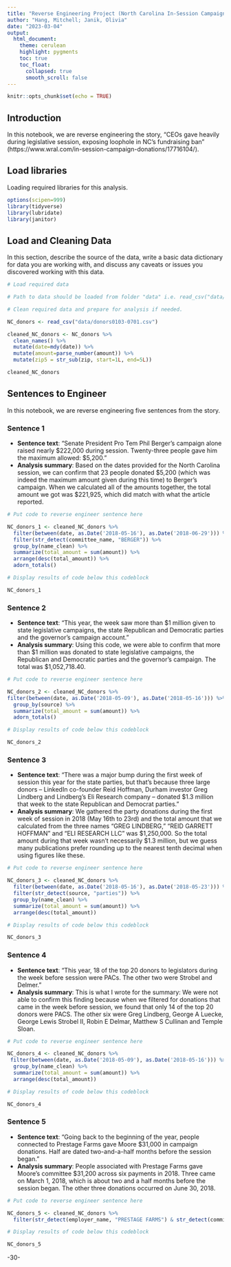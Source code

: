 ```yaml
---
title: "Reverse Engineering Project (North Carolina In-Session Campaign Donations)"
author: "Hang, Mitchell; Janik, Olivia"
date: "2023-03-04"
output:
  html_document:
    theme: cerulean
    highlight: pygments
    toc: true
    toc_float:
      collapsed: true
      smooth_scroll: false
---
```


```r
knitr::opts_chunk$set(echo = TRUE)
```

## Introduction 

In this notebook, we are reverse engineering the story, "CEOs gave heavily during legislative session, exposing loophole in NC's fundraising ban" (https://www.wral.com/in-session-campaign-donations/17716104/).

## Load libraries

Loading required libraries for this analysis.

```r
options(scipen=999)
library(tidyverse)
library(lubridate)
library(janitor)
```

## Load and Cleaning Data

In this section, describe the source of the data, write a basic data dictionary for data you are working with, and discuss any caveats or issues you discovered working with this data. 

```r
# Load required data

# Path to data should be loaded from folder "data" i.e. read_csv("data/name_of_data.csv")

# Clean required data and prepare for analysis if needed. 

NC_donors <- read_csv("data/donors0103-0701.csv")

cleaned_NC_donors <- NC_donors %>%
  clean_names() %>%
  mutate(date=mdy(date)) %>%
  mutate(amount=parse_number(amount)) %>%
  mutate(zip5 = str_sub(zip, start=1L, end=5L))

cleaned_NC_donors
```

## Sentences to Engineer
In this notebook, we are reverse engineering five sentences from the story.

### Sentence 1

* **Sentence text**: “Senate President Pro Tem Phil Berger's campaign alone raised nearly \$222,000 during session. Twenty-three people gave him the maximum allowed: \$5,200.”
* **Analysis summary**: Based on the dates provided for the North Carolina session, we can confirm that 23 people donated \$5,200 (which was indeed the maximum amount given during this time) to Berger's campaign. When we calculated all of the amounts together, the total amount we got was \$221,925, which did match with what the article reported.

```r
# Put code to reverse engineer sentence here

NC_donors_1 <- cleaned_NC_donors %>%
  filter(between(date, as.Date('2018-05-16'), as.Date('2018-06-29'))) %>%
  filter(str_detect(committee_name, "BERGER")) %>%
  group_by(name_clean) %>%
  summarize(total_amount = sum(amount)) %>%
  arrange(desc(total_amount)) %>%
  adorn_totals()

# Display results of code below this codeblock

NC_donors_1

```

### Sentence 2

* **Sentence text**: "This year, the week saw more than $1 million given to state legislative campaigns, the state Republican and Democratic parties and the governor's campaign account."
* **Analysis summary**: Using this code, we were able to confirm that more than \$1 million was donated to state legislative campaigns, the Republican and Democratic parties and the governor's campaign. The total was \$1,052,718.40.

```r
# Put code to reverse engineer sentence here

NC_donors_2 <- cleaned_NC_donors %>% 
filter(between(date, as.Date('2018-05-09'), as.Date('2018-05-16'))) %>% 
  group_by(source) %>%
  summarize(total_amount = sum(amount)) %>%
  adorn_totals()

# Display results of code below this codeblock

NC_donors_2

```

### Sentence 3

* **Sentence text**: “There was a major bump during the first week of session this year for the state parties, but that's because three large donors – LinkedIn co-founder Reid Hoffman, Durham investor Greg Lindberg and Lindberg's Eli Research company – donated \$1.3 million that week to the state Republican and Democrat parties.”
* **Analysis summary**: We gathered the party donations during the first week of session in 2018 (May 16th to 23rd) and the total amount that we calculated from the three names "GREG LINDBERG," "REID GARRETT HOFFMAN" and "ELI RESEARCH LLC" was \$1,250,000. So the total amount during that week wasn't necessarily \$1.3 million, but we guess many publications prefer rounding up to the nearest tenth decimal when using figures like these.

```r
# Put code to reverse engineer sentence here

NC_donors_3 <- cleaned_NC_donors %>%
  filter(between(date, as.Date('2018-05-16'), as.Date('2018-05-23'))) %>%
  filter(str_detect(source, "parties")) %>%
  group_by(name_clean) %>%
  summarize(total_amount = sum(amount)) %>%
  arrange(desc(total_amount))

# Display results of code below this codeblock

NC_donors_3

```

### Sentence 4

* **Sentence text**: “This year, 18 of the top 20 donors to legislators during the week before session were PACs. The other two were Strobel and Delmer.”
* **Analysis summary**: This is what I wrote for the summary:  We were not able to confirm this finding because when we filtered for donations that came in the week before session, we found that only 14 of the top 20 donors were PACS. The other six were Greg Lindberg, George A Luecke, George Lewis Strobel II, Robin E Delmar, Matthew S Cullinan and Temple Sloan.

```r
# Put code to reverse engineer sentence here

NC_donors_4 <- cleaned_NC_donors %>%
 filter(between(date, as.Date('2018-05-09'), as.Date('2018-05-16'))) %>%
  group_by(name_clean) %>%
  summarize(total_amount = sum(amount)) %>%
  arrange(desc(total_amount))

# Display results of code below this codeblock

NC_donors_4

```

### Sentence 5

* **Sentence text**: “Going back to the beginning of the year, people connected to Prestage Farms gave Moore \$31,000 in campaign donations. Half are dated two-and-a-half months before the session began.”
* **Analysis summary**: People associated with Prestage Farms gave Moore's committee $31,200 across six payments in 2018. Three came on March 1, 2018, which is about two and a half months before the session began. The other three donations occurred on June 30, 2018.

```r
# Put code to reverse engineer sentence here

NC_donors_5 <- cleaned_NC_donors %>%
  filter(str_detect(employer_name, "PRESTAGE FARMS") & str_detect(committee_name, "MOORE"))

# Display results of code below this codeblock

NC_donors_5

```

-30-